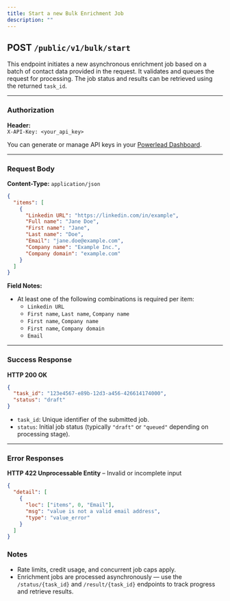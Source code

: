 ```yaml
---
title: Start a new Bulk Enrichment Job
description: ""
---
```


## POST `/public/v1/bulk/start`

This endpoint initiates a new asynchronous enrichment job based on a batch of contact data provided in the request. It validates and queues the request for processing. The job status and results can be retrieved using the returned `task_id`.

***

### Authorization

**Header:**\
`X-API-Key: <your_api_key>`

You can generate or manage API keys in your [Powerlead Dashboard](https://dashboard.powerlead.com).

***

### Request Body

**Content-Type:** `application/json`

```json
{
  "items": [
    {
      "Linkedin URL": "https://linkedin.com/in/example",
      "Full name": "Jane Doe",
      "First name": "Jane",
      "Last name": "Doe",
      "Email": "jane.doe@example.com",
      "Company name": "Example Inc.",
      "Company domain": "example.com"
    }
  ]
}
```

**Field Notes:**

* At least one of the following combinations is required per item:
  * `Linkedin URL`
  * `First name`, `Last name`, `Company name`
  * `First name`, `Company name`
  * `First name`, `Company domain`
  * `Email`

***

### Success Response

**HTTP 200 OK**

```json
{
  "task_id": "123e4567-e89b-12d3-a456-426614174000",
  "status": "draft"
}
```

* `task_id`: Unique identifier of the submitted job.
* `status`: Initial job status (typically `"draft"` or `"queued"` depending on processing stage).

***

### Error Responses

**HTTP 422 Unprocessable Entity** – Invalid or incomplete input

```json
{
  "detail": [
    {
      "loc": ["items", 0, "Email"],
      "msg": "value is not a valid email address",
      "type": "value_error"
    }
  ]
}
```

### Notes

* Rate limits, credit usage, and concurrent job caps apply.
* Enrichment jobs are processed asynchronously — use the `/status/{task_id}` and `/result/{task_id}` endpoints to track progress and retrieve results.
